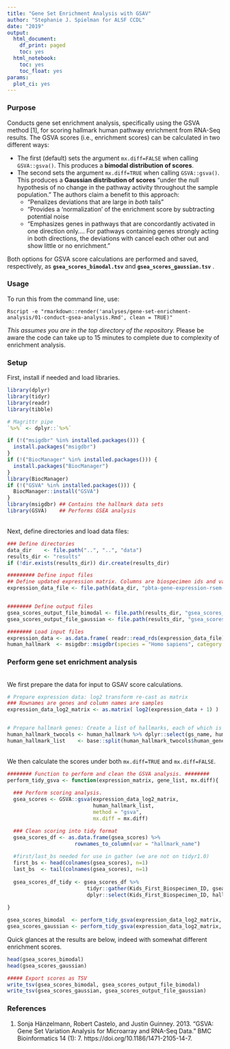 ```yaml
---
title: "Gene Set Enrichment Analysis with GSAV"
author: "Stephanie J. Spielman for ALSF CCDL"
date: "2019"
output:
  html_document:
    df_print: paged
    toc: yes
  html_notebook:
    toc: yes
    toc_float: yes
params:
  plot_ci: yes
---
```


### Purpose

Conducts gene set enrichment analysis, specifically using the GSVA method [1], for scoring hallmark human pathway enrichment from RNA-Seq results. The GSVA scores (i.e., enrichment scores) can be calculated in two different ways:

+ The first (default) sets the argument `mx.diff=FALSE` when calling `GSVA::gsva()`.  This produces a **bimodal distribution of scores**.
+ The second sets the argument `mx.diff=TRUE` when calling `GSVA::gsva()`. This produces a **Gaussian distribution of scores** "under the null hypothesis of no change in the pathway activity throughout the sample population." The authors claim a benefit to this approach:
  + "Penalizes deviations that are large in *both* tails"
  + "Provides a 'normalization' of the enrichment score by subtracting potential noise
  + "Emphasizes genes in pathways that are concordantly activated in one direction only.... For pathways containing genes strongly acting in both directions, the deviations with cancel each other out and show little or no enrichment."
  

Both options for GSVA score calculations are performed and saved, respectively, as **`gsea_scores_bimodal.tsv`** and **`gsea_scores_gaussian.tsv`** . 




### Usage

To run this from the command line, use:
```
Rscript -e "rmarkdown::render('analyses/gene-set-enrichment-analysis/01-conduct-gsea-analysis.Rmd', clean = TRUE)" 
```
_This assumes you are in the top directory of the repository._ Please be aware the code can take up to 15 minutes to complete due to complexity of enrichment analysis.


### Setup

First, install if needed and load libraries.

```r
library(dplyr)
library(tidyr)
library(readr)
library(tibble)

# Magrittr pipe
`%>%` <- dplyr::`%>%`

if (!("msigdbr" %in% installed.packages())) {
  install.packages("msigdbr")
}
if (!("BiocManager" %in% installed.packages())) {
  install.packages("BiocManager")
}
library(BiocManager)
if (!("GSVA" %in% installed.packages())) {
  BiocManager::install("GSVA")
}
library(msigdbr) ## Contains the hallmark data sets
library(GSVA)    ## Performs GSEA analysis
```


<br>
Next, define directories and load data files:
```r
### Define directories
data_dir    <- file.path("..", "..", "data") 
results_dir <- "results"
if (!dir.exists(results_dir)) dir.create(results_dir)

######### Define input files
## Define updated expression matrix. Columns are biospecimen ids and values are RSEM FPKM for stranded samples collapsed to gene symbol (gene-level)
expression_data_file <- file.path(data_dir, "pbta-gene-expression-rsem-fpkm-collapsed.stranded.rds")


######## Define output files
gsea_scores_output_file_bimodal <- file.path(results_dir, "gsea_scores_bimodal.tsv")
gsea_scores_output_file_gaussian <- file.path(results_dir, "gsea_scores_gaussian.tsv")

######## Load input files
expression_data <- as.data.frame( readr::read_rds(expression_data_file) )
human_hallmark  <- msigdbr::msigdbr(species = "Homo sapiens", category = "H") ## human hallmark genes from `migsdbr` package. The loaded data is a tibble.
```


### Perform gene set enrichment analysis 

<br>
We first prepare the data for input to GSAV score calculations.
```r
# Prepare expression data: log2 transform re-cast as matrix
### Rownames are genes and column names are samples
expression_data_log2_matrix <- as.matrix( log2(expression_data + 1) )


# Prepare hallmark genes: Create a list of hallmarks, each of which is a list of genes
human_hallmark_twocols <- human_hallmark %>% dplyr::select(gs_name, human_gene_symbol)
human_hallmark_list    <- base::split(human_hallmark_twocols$human_gene_symbol, list(human_hallmark_twocols$gs_name))
```


<br>
We then calculate the scores under both `mx.diff=TRUE` and `mx.diff=FALSE`.
```r

######## Function to perform and clean the GSVA analysis. ########
perform_tidy_gsva <- function(expression_matrix, gene_list, mx.diff){
  
  ### Perform scoring analysis. 
  gsea_scores <- GSVA::gsva(expression_data_log2_matrix,
                            human_hallmark_list,
                            method = "gsva",
                            mx.diff = mx.diff)

  ### Clean scoring into tidy format
  gsea_scores_df <- as.data.frame(gsea_scores) %>%
                      rownames_to_column(var = "hallmark_name")
  
  #first/last_bs needed for use in gather (we are not on tidyr1.0)
  first_bs <- head(colnames(gsea_scores), n=1)
  last_bs  <- tail(colnames(gsea_scores), n=1)
  
  gsea_scores_df_tidy <- gsea_scores_df %>%
                          tidyr::gather(Kids_First_Biospecimen_ID, gsea_score, !!first_bs : !!last_bs) %>%
                          dplyr::select(Kids_First_Biospecimen_ID, hallmark_name, gsea_score) 
    
}

gsea_scores_bimodal  <- perform_tidy_gsva(expression_data_log2_matrix, human_hallmark_list, FALSE)
gsea_scores_gaussian <- perform_tidy_gsva(expression_data_log2_matrix, human_hallmark_list, TRUE)
```


Quick glances at the results are below, indeed with somewhat different enrichment scores.

```r

head(gsea_scores_bimodal)
head(gsea_scores_gaussian)

##### Export scores as TSV
write_tsv(gsea_scores_bimodal, gsea_scores_output_file_bimodal)
write_tsv(gsea_scores_gaussian, gsea_scores_output_file_gaussian)
```


### References

1. Sonja Hänzelmann, Robert Castelo, and Justin Guinney. 2013. “GSVA: Gene Set Variation Analysis for Microarray and RNA-Seq Data.” BMC Bioinformatics 14 (1): 7. https://doi.org/10.1186/1471-2105-14-7.